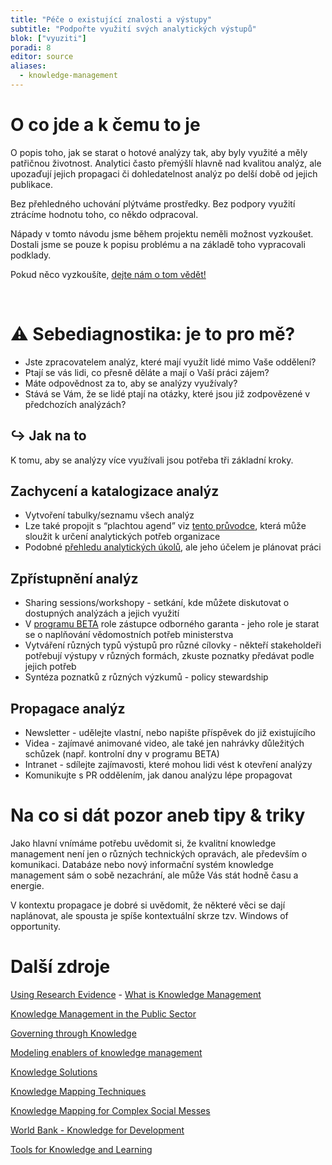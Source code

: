 ```yaml
---
title: "Péče o existující znalosti a výstupy"
subtitle: "Podpořte využití svých analytických výstupů"
blok: ["vyuziti"]
poradi: 8
editor: source
aliases: 
  - knowledge-management
---
```


# O co jde a k čemu to je

O popis toho, jak se starat o hotové analýzy tak, aby byly využité a měly patřičnou životnost. Analytici často přemýšlí hlavně nad kvalitou analýz, ale upozaďují jejich propagaci či dohledatelnost analýz po delší době od jejich publikace.

Bez přehledného uchování plýtváme prostředky. Bez podpory využití ztrácíme hodnotu toho, co někdo odpracoval. 

:::{.callout .callout-tip}
Nápady v tomto návodu jsme během projektu neměli možnost vyzkoušet. Dostali jsme se pouze k popisu problému a na základě toho vypracovali podklady. 

Pokud něco vyzkoušíte, [dejte nám o tom vědět!](/pribeh-projektu)
:::

:::{.aside}
<br>
:::

# ⚠ Sebediagnostika: je to pro mě?

- Jste zpracovatelem analýz, které mají využít lidé mimo Vaše oddělení?
- Ptají se vás lidi, co přesně děláte a mají o Vaší práci zájem? 
- Máte odpovědnost za to, aby se analýzy využívaly?
- Stává se Vám, že se lidé ptají na otázky, které jsou již zodpovězené v předchozích analýzách?

:::{.strip .page-columns .page-full}

# ↪ Jak na to

K tomu, aby se analýzy více využívali jsou potřeba tři základní kroky.

## Zachycení a katalogizace analýz
- Vytvoření tabulky/seznamu všech analýz
- Lze také propojit s “plachtou agend” viz [tento průvodce](../pruvodce/identifikace-znalostnich-potreb), která může sloužit k určení analytických potřeb organizace
-  Podobné [přehledu analytických úkolů](../pruvodce/prehled-analytickych-ukolu), ale jeho účelem je plánovat práci 

## Zpřístupnění analýz
- Sharing sessions/workshopy - setkání, kde můžete diskutovat o dostupných analýzách a jejich využití 
- V [programu BETA](../pruvodce/beta2) role zástupce odborného garanta - jeho role je starat se o naplňování vědomostních potřeb ministerstva​
- Vytváření různých typů výstupů pro různé cílovky - někteří stakeholdeři potřebují výstupy v různých formách, zkuste poznatky předávat podle jejich potřeb
- Syntéza poznatků z různých výzkumů - policy stewardship 

## Propagace analýz
- Newsletter - udělejte vlastní, nebo napište příspěvek do již existujícího
- Videa - zajímavé animované video, ale také jen nahrávky důležitých schůzek (např. kontrolní dny v programu BETA)
- Intranet - sdílejte zajímavosti, které mohou lidi vést k otevření analýzy
- Komunikujte s PR oddělením, jak danou analýzu lépe propagovat

:::

# Na co si dát pozor aneb tipy & triky

Jako hlavní vnímáme potřebu uvědomit si, že kvalitní knowledge management není jen o různých technických opravách, ale především o komunikaci. Databáze nebo nový informační systém knowledge management sám o sobě nezachrání, ale může Vás stát hodně času a energie. 

V kontextu propagace je dobré si uvědomit, že některé věci se dají naplánovat, ale spousta je spíše kontextuální skrze tzv. Windows of opportunity. 

# Další zdroje

[Using Research Evidence](https://www.nesta.org.uk/toolkit/using-research-evidence-practice-guide/)
- [What is Knowledge Management](https://www.starmind.ai/resources/what-is-knowledge-management-and-why-is-it-so-important)

[Knowledge Management in the Public Sector](https://www.semanticscholar.org/paper/Knowledge-Management-in-the-Public-Sector-Malik-Al-Toubi/59b93fd7ecf3e8f8f2027d7b68cfa12a5f05fbd9)

[Governing through Knowledge](https://www.sciencedirect.com/science/article/abs/pii/S0738059316303923?casa_token=uJZNo13W5YQAAAAA:1M0xtbQcWC60RAjd97pYM7V2EHlUAC6kXeJCYj6Kw4b6Dak1PzCVleistGn1U4IdILzsPN8tQqw)

[Modeling enablers of knowledge management](https://www.emerald.com/insight/content/doi/10.1108/VJIKMS-08-2019-0122/full/html)

[Knowledge Solutions](https://link.springer.com/book/10.1007/978-981-10-0983-9)

[Knowledge Mapping Techniques](https://www.researchgate.net/publication/303179248_A_comprehensive_review_of_knowledge_mapping_techniques)

[Knowledge Mapping for Complex Social Messes](https://faculty.washington.edu/farkas/TC510-Fall2011/Horn-SocialMesses.pdf)

[World Bank - Knowledge for Development](https://documents.worldbank.org/en/publication/documents-reports/documentdetail/309981617140869469/realizing-the-world-bank-group-s-knowledge-potential-for-effective-development-solutions-a-strategic-framework)

[Tools for Knowledge and Learning](https://odi.org/en/publications/tools-for-knowledge-and-learning-a-guide-for-development-and-humanitarian-organisations/)
